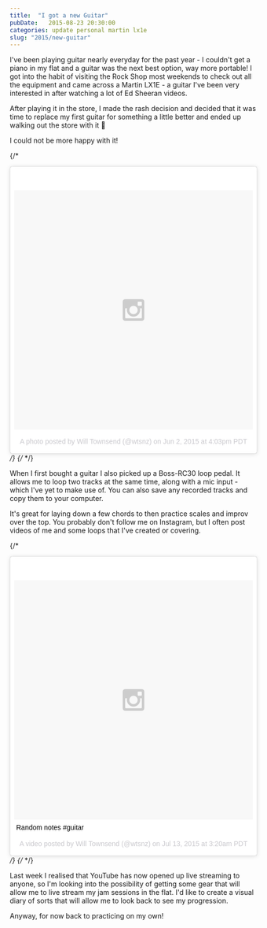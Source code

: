 ```yaml
---
title:  "I got a new Guitar"
pubDate:   2015-08-23 20:30:00
categories: update personal martin lx1e
slug: "2015/new-guitar"
---
```


I've been playing guitar nearly everyday for the past year - I couldn't get a piano in my flat and a guitar was the next best option, way more portable! I got into the habit of visiting the Rock Shop most weekends to check out all the equipment and came across a Martin LX1E - a guitar I've been very interested in after watching a lot of Ed Sheeran videos.

After playing it in the store, I made the rash decision and decided that it was time to replace my first guitar for something a little better and ended up walking out the store with it 🎉

I could not be more happy with it!

{/* <blockquote class="instagram-media" data-instgrm-version="4" style=" background:#FFF; border:0; border-radius:3px; box-shadow:0 0 1px 0 rgba(0,0,0,0.5),0 1px 10px 0 rgba(0,0,0,0.15); margin: 1px; max-width:658px; padding:0; width:99.375%; width:-webkit-calc(100% - 2px); width:calc(100% - 2px);"><div style="padding:8px;"> <div style=" background:#F8F8F8; line-height:0; margin-top:40px; padding:50% 0; text-align:center; width:100%;"> <div style=" background:url(data:image/png;base64,iVBORw0KGgoAAAANSUhEUgAAACwAAAAsCAMAAAApWqozAAAAGFBMVEUiIiI9PT0eHh4gIB4hIBkcHBwcHBwcHBydr+JQAAAACHRSTlMABA4YHyQsM5jtaMwAAADfSURBVDjL7ZVBEgMhCAQBAf//42xcNbpAqakcM0ftUmFAAIBE81IqBJdS3lS6zs3bIpB9WED3YYXFPmHRfT8sgyrCP1x8uEUxLMzNWElFOYCV6mHWWwMzdPEKHlhLw7NWJqkHc4uIZphavDzA2JPzUDsBZziNae2S6owH8xPmX8G7zzgKEOPUoYHvGz1TBCxMkd3kwNVbU0gKHkx+iZILf77IofhrY1nYFnB/lQPb79drWOyJVa/DAvg9B/rLB4cC+Nqgdz/TvBbBnr6GBReqn/nRmDgaQEej7WhonozjF+Y2I/fZou/qAAAAAElFTkSuQmCC); display:block; height:44px; margin:0 auto -44px; position:relative; top:-22px; width:44px;"></div></div><p style=" color:#c9c8cd; font-family:Arial,sans-serif; font-size:14px; line-height:17px; margin-bottom:0; margin-top:8px; overflow:hidden; padding:8px 0 7px; text-align:center; text-overflow:ellipsis; white-space:nowrap;"><a href="https://instagram.com/p/3ccvafCYsN/" style=" color:#c9c8cd; font-family:Arial,sans-serif; font-size:14px; font-style:normal; font-weight:normal; line-height:17px; text-decoration:none;" target="_top">A photo posted by Will Townsend (@wtsnz)</a> on <time style=" font-family:Arial,sans-serif; font-size:14px; line-height:17px;" datetime="2015-06-02T23:03:34+00:00">Jun 2, 2015 at 4:03pm PDT</time></p></div></blockquote> */}
{/* <script async defer src="//platform.instagram.com/en_US/embeds.js"></script> */}

When I first bought a guitar I also picked up a Boss-RC30 loop pedal. It allows me to loop two tracks at the same time, along with a mic input - which I've yet to make use of. You can also save any recorded tracks and copy them to your computer.

It's great for laying down a few chords to then practice scales and improv over the top. You probably don't follow me on Instagram, but I often post videos of me and some loops that I've created or covering.

{/* <blockquote class="instagram-media" data-instgrm-captioned data-instgrm-version="4" style=" background:#FFF; border:0; border-radius:3px; box-shadow:0 0 1px 0 rgba(0,0,0,0.5),0 1px 10px 0 rgba(0,0,0,0.15); margin: 1px; max-width:658px; padding:0; width:99.375%; width:-webkit-calc(100% - 2px); width:calc(100% - 2px);"><div style="padding:8px;"> <div style=" background:#F8F8F8; line-height:0; margin-top:40px; padding:50% 0; text-align:center; width:100%;"> <div style=" background:url(data:image/png;base64,iVBORw0KGgoAAAANSUhEUgAAACwAAAAsCAMAAAApWqozAAAAGFBMVEUiIiI9PT0eHh4gIB4hIBkcHBwcHBwcHBydr+JQAAAACHRSTlMABA4YHyQsM5jtaMwAAADfSURBVDjL7ZVBEgMhCAQBAf//42xcNbpAqakcM0ftUmFAAIBE81IqBJdS3lS6zs3bIpB9WED3YYXFPmHRfT8sgyrCP1x8uEUxLMzNWElFOYCV6mHWWwMzdPEKHlhLw7NWJqkHc4uIZphavDzA2JPzUDsBZziNae2S6owH8xPmX8G7zzgKEOPUoYHvGz1TBCxMkd3kwNVbU0gKHkx+iZILf77IofhrY1nYFnB/lQPb79drWOyJVa/DAvg9B/rLB4cC+Nqgdz/TvBbBnr6GBReqn/nRmDgaQEej7WhonozjF+Y2I/fZou/qAAAAAElFTkSuQmCC); display:block; height:44px; margin:0 auto -44px; position:relative; top:-22px; width:44px;"></div></div> <p style=" margin:8px 0 0 0; padding:0 4px;"> <a href="https://instagram.com/p/5Ep9WziYmp/" style=" color:#000; font-family:Arial,sans-serif; font-size:14px; font-style:normal; font-weight:normal; line-height:17px; text-decoration:none; word-wrap:break-word;" target="_top">Random notes #guitar</a></p> <p style=" color:#c9c8cd; font-family:Arial,sans-serif; font-size:14px; line-height:17px; margin-bottom:0; margin-top:8px; overflow:hidden; padding:8px 0 7px; text-align:center; text-overflow:ellipsis; white-space:nowrap;">A video posted by Will Townsend (@wtsnz) on <time style=" font-family:Arial,sans-serif; font-size:14px; line-height:17px;" datetime="2015-07-13T10:20:05+00:00">Jul 13, 2015 at 3:20am PDT</time></p></div></blockquote> */}
{/* <script async defer src="//platform.instagram.com/en_US/embeds.js"></script> */}

Last week I realised that YouTube has now opened up live streaming to anyone, so I'm looking into the possibility of getting some gear that will allow me to live stream my jam sessions in the flat. I'd like to create a visual diary of sorts that will allow me to look back to see my progression.

Anyway, for now back to practicing on my own!
